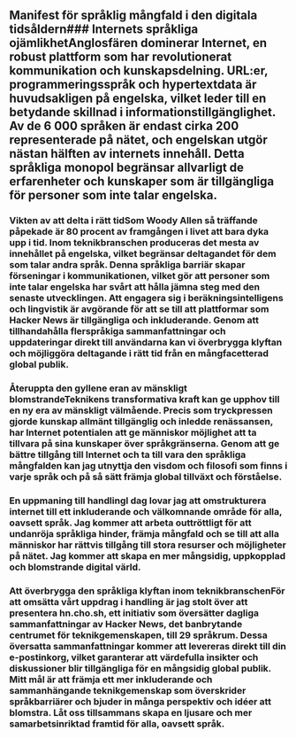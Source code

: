 
<Steps>

## Manifest för språklig mångfald i den digitala tidsåldern### Internets språkliga ojämlikhetAnglosfären dominerar Internet, en robust plattform som har revolutionerat kommunikation och kunskapsdelning. URL:er, programmeringsspråk och hypertextdata är huvudsakligen på engelska, vilket leder till en betydande skillnad i informationstillgänglighet. Av de 6 000 språken är endast cirka 200 representerade på nätet, och engelskan utgör nästan hälften av internets innehåll. Detta språkliga monopol begränsar allvarligt de erfarenheter och kunskaper som är tillgängliga för personer som inte talar engelska.

### Vikten av att delta i rätt tidSom Woody Allen så träffande påpekade är 80 procent av framgången i livet att bara dyka upp i tid. Inom teknikbranschen produceras det mesta av innehållet på engelska, vilket begränsar deltagandet för dem som talar andra språk. Denna språkliga barriär skapar förseningar i kommunikationen, vilket gör att personer som inte talar engelska har svårt att hålla jämna steg med den senaste utvecklingen. Att engagera sig i beräkningsintelligens och lingvistik är avgörande för att se till att plattformar som Hacker News är tillgängliga och inkluderande. Genom att tillhandahålla flerspråkiga sammanfattningar och uppdateringar direkt till användarna kan vi överbrygga klyftan och möjliggöra deltagande i rätt tid från en mångfacetterad global publik.

### Återuppta den gyllene eran av mänskligt blomstrandeTeknikens transformativa kraft kan ge upphov till en ny era av mänskligt välmående. Precis som tryckpressen gjorde kunskap allmänt tillgänglig och inledde renässansen, har Internet potentialen att ge människor möjlighet att ta tillvara på sina kunskaper över språkgränserna. Genom att ge bättre tillgång till Internet och ta till vara den språkliga mångfalden kan jag utnyttja den visdom och filosofi som finns i varje språk och på så sätt främja global tillväxt och förståelse.

### En uppmaning till handlingI dag lovar jag att omstrukturera internet till ett inkluderande och välkomnande område för alla, oavsett språk. Jag kommer att arbeta outtröttligt för att undanröja språkliga hinder, främja mångfald och se till att alla människor har rättvis tillgång till stora resurser och möjligheter på nätet. Jag kommer att skapa en mer mångsidig, uppkopplad och blomstrande digital värld.

### Att överbrygga den språkliga klyftan inom teknikbranschenFör att omsätta vårt uppdrag i handling är jag stolt över att presentera hn.cho.sh, ett initiativ som översätter dagliga sammanfattningar av Hacker News, det banbrytande centrumet för teknikgemenskapen, till 29 språkrum. Dessa översatta sammanfattningar kommer att levereras direkt till din e-postinkorg, vilket garanterar att värdefulla insikter och diskussioner blir tillgängliga för en mångsidig global publik. Mitt mål är att främja ett mer inkluderande och sammanhängande teknikgemenskap som överskrider språkbarriärer och bjuder in många perspektiv och idéer att blomstra. Låt oss tillsammans skapa en ljusare och mer samarbetsinriktad framtid för alla, oavsett språk.

</Steps>
